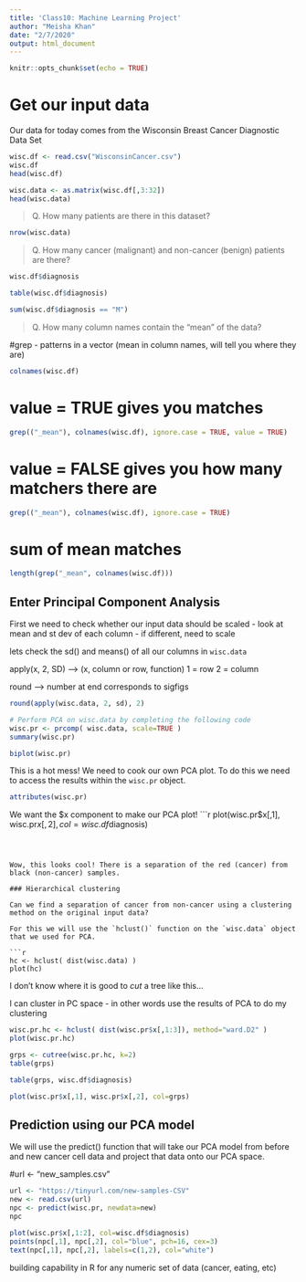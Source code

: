 ```yaml
---
title: 'Class10: Machine Learning Project'
author: "Meisha Khan"
date: "2/7/2020"
output: html_document
---
```


```r
knitr::opts_chunk$set(echo = TRUE)
```

# Get our input data

Our data for today comes from the Wisconsin Breast Cancer Diagnostic Data Set 

```r
wisc.df <- read.csv("WisconsinCancer.csv")
wisc.df
head(wisc.df)
```

```r
wisc.data <- as.matrix(wisc.df[,3:32])
head(wisc.data)
```


> Q. How many patients are there in this dataset? 

```r
nrow(wisc.data)
```

> Q. How many cancer (malignant) and non-cancer (benign) patients are there? 

```r
wisc.df$diagnosis
```

```r
table(wisc.df$diagnosis)
```

```r
sum(wisc.df$diagnosis == "M")
```


> Q. How many column names contain the "mean" of the data? 

#grep - patterns in a vector (mean in column names, will tell you where they are)

```r
colnames(wisc.df)
```

# value = TRUE gives you matches
```r
grep(("_mean"), colnames(wisc.df), ignore.case = TRUE, value = TRUE)
```

# value = FALSE gives you how many matchers there are
```r
grep(("_mean"), colnames(wisc.df), ignore.case = TRUE)
```

# sum of mean matches

```r
length(grep("_mean", colnames(wisc.df)))
```

## Enter Principal Component Analysis

First we need to check whether our input data should be scaled 
- look at mean and st dev of each column
- if different, need to scale 

lets check the sd() and means()  of all our columns in `wisc.data`

apply(x, 2, SD) --> (x, column or row, function)
1 = row
2 = column 

round --> number at end corresponds to sigfigs
```r
round(apply(wisc.data, 2, sd), 2)
```

```r
# Perform PCA on wisc.data by completing the following code
wisc.pr <- prcomp( wisc.data, scale=TRUE )
summary(wisc.pr)
```

```r
biplot(wisc.pr)
```

This is a hot mess! We need to cook our own PCA plot. To do this we need to access the results within the `wisc.pr` object.

```r
attributes(wisc.pr)
```

We want the $x component to make our PCA plot!
```r
plot(wisc.pr$x[,1], wisc.pr$x[,2], col=wisc.df$diagnosis)
```



Wow, this looks cool! There is a separation of the red (cancer) from black (non-cancer) samples.

### Hierarchical clustering

Can we find a separation of cancer from non-cancer using a clustering method on the original input data?

For this we will use the `hclust()` function on the `wisc.data` object that we used for PCA.

```r
hc <- hclust( dist(wisc.data) )
plot(hc)
```

I don't know where it is good to *cut* a tree like this...

I can cluster in PC space - in other words use the results of PCA to do my clustering

```r
wisc.pr.hc <- hclust( dist(wisc.pr$x[,1:3]), method="ward.D2" )
plot(wisc.pr.hc)
```

```r
grps <- cutree(wisc.pr.hc, k=2)
table(grps)
```

```r
table(grps, wisc.df$diagnosis)
```

```r
plot(wisc.pr$x[,1], wisc.pr$x[,2], col=grps)
```


## Prediction using our PCA model 

We will use the predict() function that will take our PCA model from before and new cancer cell data and project that data onto our PCA space.

#url <- "new_samples.csv"

```r
url <- "https://tinyurl.com/new-samples-CSV"
new <- read.csv(url)
npc <- predict(wisc.pr, newdata=new)
npc
```


```r
plot(wisc.pr$x[,1:2], col=wisc.df$diagnosis)
points(npc[,1], npc[,2], col="blue", pch=16, cex=3)
text(npc[,1], npc[,2], labels=c(1,2), col="white")
```




building capability in R for any numeric set of data (cancer, eating, etc)




















